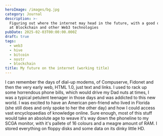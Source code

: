 ```yaml
---
heroImage: /images/bg.jpg
category: Journal
description: >-
  Figuring out where the internet may head in the future, with a good old look
  at Blockchain and other Web3 technologies
pubDate: 2025-02-03T00:00:00.000Z
draft: true
tags:
  - web3
  - hive
  - bitcoin
  - nostr
  - blockchain
title: My future on the internet (working title)
---
```


I can remember the days of dial-up modems, of Compuserve, Fidonet and then the very early web, HTML 1.0, just text and links. I used to rack up some horrendous phone bills, which would drive my Dad nuts at times, I was a typical petulent teenager in those days and was addicted to this new world. I was excited to have an American pen-friend who lived in Florida (she still does and only spoke to her the other day) and how I could access vast encyclopaedias of knowledge online. Sure enough, most of this stuff would take an absolute age to weave it's way down the phoneline to my SCGA monitor, with it's pallete of 16 colours and a meagre amount of RAM. I stored everything on floppy disks and some data on its dinky little HD.
